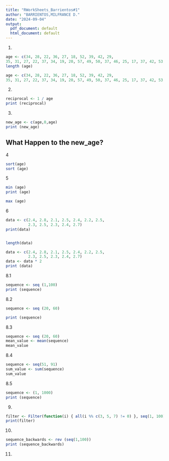 ```yaml
---
title: "RWorkSheets_Barrientos#1"
author: "BARRIENTOS,MILFRANCE D."
date: "2024-09-04"
output:
  pdf_document: default
  html_document: default
---
```

1.
```r
age <- c(34, 28, 22, 36, 27, 18, 52, 39, 42, 29,
35, 31, 27, 22, 37, 34, 19, 20, 57, 49, 50, 37, 46, 25, 17, 37, 42, 53, 41, 51, 35, 24, 33, 41.)
length (age)

age <- c(34, 28, 22, 36, 27, 18, 52, 39, 42, 29,
35, 31, 27, 22, 37, 34, 19, 20, 57, 49, 50, 37, 46, 25, 17, 37, 42, 53, 41, 51, 35, 24, 33, 41.)


```
2.
```r
reciprocal <- 1 / age
print (reciprocal)

```
3.

```r
new_age <- c(age,0,age)
print (new_age)

```
## What Happen to the new_age?

4
```r
sort(age)
sort (age)
```
5
```r
min (age) 
print (age)
```
```r
max (age)

```
6
```r
data <- c(2.4, 2.8, 2.1, 2.5, 2.4, 2.2, 2.5,
          2.3, 2.5, 2.3, 2.4, 2.7)
print(data)


length(data)
```

```r
data <- c(2.4, 2.8, 2.1, 2.5, 2.4, 2.2, 2.5,
          2.3, 2.5, 2.3, 2.4, 2.7)
data <- data * 2
print (data)
```

 
 8.1
```r
sequence <- seq (1,100)
print (sequence)

```
8.2
```r
sequence <- seq (20, 60)

print (sequence)
```
8.3 
```r
sequence <- seq (20, 60)
mean_value <- mean(sequence)
mean_value 

```
8.4
```r
sequence <- seq(51, 91)
sum_value <- sum(sequence)
sum_value
```
8.5
```r
sequence <- (1, 1000)
print (sequence)
```
9.
```r
filter <- Filter(function(i) { all(i %% c(3, 5, 7) != 0) }, seq(1, 100))
print(filter)

```
10. 
```r
sequence_backwards <- rev (seq(1,100))
print (sequence_backwards)
```
11. 
```r


```








 
 









